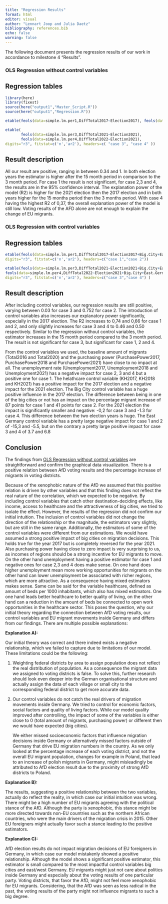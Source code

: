 ```yaml
---
title: "Regression Results"
format: html
editor: visual
author: "Lennart Joop and Julia Daetz"
bibliography: references.bib
echo: false
warning: false
---
```


The following document presents the regression results of our work in accordance to milestone 4 "Results".

### OLS Regression without control variables

## Regression tables

```r
library(here)
library(fixest)
source(here("output1","Master_Script.R"))
source(here("output1","Regression.R"))
```

```r
etable(feols(data=simple.lm.per1,DiffTotal2017~Election2017), feols(data=simple.lm.per2,DiffTotal2018~Election2017),digits="r3", fitstat=c('n','ar2'), headers=c("case 1","case 2"))

etable(
       feols(data=simple.lm.per3,DiffTotal2021~Election2021),
       feols(data=simple.lm.per4,DiffTotal2022~Election2021),
digits="r3", fitstat=c('n','ar2'), headers=c( "case 3", "case 4" ))
```

## Result description

All our result are positive, ranging in between 0.34 and 1. In both election years the estimator is higher after the 15 month period in comparison to the 3 month period. For case 1 the result is not significant, for case 2,3 and 4, the results are in the 95% confidence interval. The explanation power of the model (R2) is higher for the 2021 election then the 2017 election and in both years higher for the 15 months period then the 3 months period. With case 4 having the highest R2 of 0,37, the overall explanation power of the model is still low. Voting results of the AFD alone are not enough to explain the change of EU migrants.

### OLS Regression with control variables

## Regression tables

```r
etable(feols(data=simple.lm.per1,DiffTotal2017~Election2017+Big.City+East.Germany+Total2016+Unemployment2017+PurchasePower2017+KH2017), feols(data=simple.lm.per2,DiffTotal2018~Election2017+Big.City+East.Germany+Total2016+Unemployment2018+PurchasePower2018+KH2018), 
digits="r3", fitstat=c('n','ar2'), headers=c("case 1","case 2"))

etable(feols(data=simple.lm.per3,DiffTotal2021~Election2021+Big.City+East.Germany+Total2020+Unemployment2021+PurchasePower2021+KH2021),
feols(data=simple.lm.per4,DiffTotal2022~Election2021+Big.City+East.Germany+Total2020+Unemployment2021+PurchasePower2021+KH2021),
digits="r3", fitstat=c('n','ar2'), headers=c("case 3","case 4") )
```

## Result description

After including control variables, our regression results are still positive, varying between 0.03 for case 3 and 0.752 for case 2. The introduction of control variables also increases our explanatory power significantly, especially in the 2017 election. The R2 increases to 0,74 and 0,66 for case 1 and 2, and only slightly increases for case 3 and 4 to 0.46 and 0.50 respectively. Similar to the regression without control variables, the estimator increases in the 15 month period compared to the 3 month period. The result is not significant for case 3, but significant for case 1, 2 and 4.

From the control variables we used, the baseline amount of migrants (Total2016 and Total2020) and the purchasing power (PurchasePower2017, PurchasePower2018 and PurchasePower2021) have close to no impact at all. The unemployment rate (Unemployment2017, Unemployment2018 and Unemployment2021) has a negative impact for case 2, 3 and 4 but a positive one for case 1. The helathcare control variable (KH2017, KH2018 and KH2021) has a positive impact for the 2017 election and a negative impact for the 2021 election. The Big City control variable has a huge positive influence in the 2017 election. The difference between being in one of the big cities or not has an impact on the percentage migrant increase of 87 points for case 1 and 41 points for case 2. For the 2021 election the impact is significantly smaller and negative: -0,2 for case 3 and -1.3 for case 4. This difference between the two election years is huge. The East Germany control variable has a pretty large negative impact for case 1 and 2 of -15,3 and -5.5, but on the contrary a pretty large positive impact for case 3 and 4 of 3.7 and 6.8

## Conclusion

The findings from [OLS Regression without control variables] are straightforward and confirm the graphical data visualization. There is a positive relation between AfD voting results and the percentage increase of migrants in voting districts.

Because of the xenophobic nature of the AfD we assumed that this positive relation is driven by other variables and that this finding does not reflect the real nature of the correlation, which we expected to be negative. By including control variables that catch other destination-deciding effects, like income, access to healthcare and the attractiveness of big cities, we tried to isolate the effect. However, the results of the regression did not confirm our initial intuition. The inclusion of control variables did not change the direction of the relationship or the magnitude, the estimators vary slightly, but are still in the same range. Additionally, the estimators of some of the control variables were different from our estimations. We would have assumed a strong positive impact of big cities on migration decisions. This holds true for the year 2017 but is completely reversed for the year 2021. Also purchasing power having close to zero impact is very surprising to us, as incomes of regions should be a strong incentive for EU migrants to move. On the other hand unemployment having a positive estimator for case 1 and negative ones for case 2,3 and 4 does make sense. On one hand does higher unemployment mean more working opportunities for migrants on the other hand can lower unemployment be associated with richer regions, which are more attractive. As a consequence having mixed estimators makes sense. Same can be said for the variable healthcare, defined as amount of beds per 1000 inhabitants, which also has mixed estimators. One one hand leads better healthcare to better quality of living, on the other hand can a reduction in the amount of beds be connected to open work opportunities in the healthcare sector. This poses the question, why our initial theory regarding the connection between AfD voting results, our control variables and EU migrant movements inside Germany and differs from our findings. There are multiple possible explanations:

**Explanation A):**

Our initial theory was correct and there indeed exists a negative relationship, which we failed to capture due to limitations of our model. These limitations could be the following:

1.  Weighting federal districts by area to assign population does not reflect the real distribution of population. As a consequence the migrant data we assigned to voting districts is false. To solve this, further research should look even deeper into the German organisational structure and actually assign the data of each village or small city to the corresponding federal district to get more accurate data.

2.  Our control variables do not catch the real drivers of migration movements inside Germany. We tried to control for economic factors, social factors and quality of living factors. While our model quality improved after controlling, the impact of some of the variables is either close to 0 (total amount of migrants, purchasing power) or different then we would have expected (big cities).

    We either missed socioeconomic factors that influence migration decisions inside Germany or alternatively missed factors outside of Germany that drive EU migration numbers in the country. As we only looked at the percentage increase of each voting district, and not the overall EU migrant population, changes for example in Poland, that lead to an increase of polish migrants in Germany, might misleadingly be attributed to AfD election result due to the proximity of strong AfD districts to Poland.

**Explanation B):**

The results, suggesting a positive relationship between the two variables, actually do reflect the reality, in which case our initial intuition was wrong. There might be a high number of EU migrants agreeing with the political stance of the AfD. Although the party is xenophobic, this stance might be more directed towards non-EU countries such as the northern African countries, who were the main drivers of the migration crisis in 2015. Other EU foreigners might actually favor such a stance leading to the positive estimators.

**Explanation C):**

AfD election results do not impact migration decisions of EU foreigners in Germany, in which case our model mistakenly showed a positive relationship. Although the model shows a significant positive estimator, this estimator is small compared to the most impactful control variables big cities and east/west Germany. EU migrants might just not care about politics inside Germany and especially about the voting results of one particular party. Voting districts, that favor the AfD, might not feel more xenophobic for EU migrants. Considering, that the AfD was seen as less radical in the past, the voting results of the party might not influence migrants to such a big degree.
